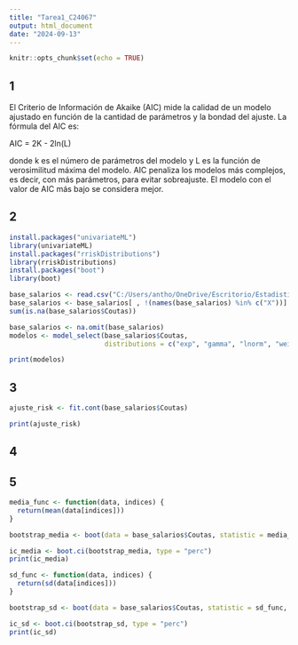 ```yaml
---
title: "Tarea1_C24067"
output: html_document
date: "2024-09-13"
---
```


```r
knitr::opts_chunk$set(echo = TRUE)
```

## 1

El Criterio de Información de Akaike (AIC) mide la calidad de un modelo ajustado en función de la cantidad de parámetros y la bondad del ajuste. La fórmula del AIC es:

AIC = 2K - 2ln(L)

donde k es el número de parámetros del modelo y L es la función de verosimilitud máxima del modelo. AIC penaliza los modelos más complejos, es decir, con más parámetros, para evitar sobreajuste. El modelo con el valor de AIC más bajo se considera mejor.

## 2

```r
install.packages("univariateML")
library(univariateML)
install.packages("rriskDistributions")
library(rriskDistributions)
install.packages("boot")
library(boot)
```

```r
base_salarios <- read.csv("C:/Users/antho/OneDrive/Escritorio/Estadistica/Tarea1/BaseSalarios.csv", header = TRUE, sep = ";", stringsAsFactors = FALSE)
base_salarios <- base_salarios[ , !(names(base_salarios) %in% c("X"))]
sum(is.na(base_salarios$Coutas))

```

```r
base_salarios <- na.omit(base_salarios)
modelos <- model_select(base_salarios$Coutas, 
                        distributions = c("exp", "gamma", "lnorm", "weibull", "unif", "lognormal"))

print(modelos)
```

## 3

```r
ajuste_risk <- fit.cont(base_salarios$Coutas)

print(ajuste_risk)
```

## 4



## 5

```r
media_func <- function(data, indices) {
  return(mean(data[indices]))
}

bootstrap_media <- boot(data = base_salarios$Coutas, statistic = media_func, R = 1000)

ic_media <- boot.ci(bootstrap_media, type = "perc")
print(ic_media)
```

```r
sd_func <- function(data, indices) {
  return(sd(data[indices]))
}

bootstrap_sd <- boot(data = base_salarios$Coutas, statistic = sd_func, R = 1000)

ic_sd <- boot.ci(bootstrap_sd, type = "perc")
print(ic_sd)
```

